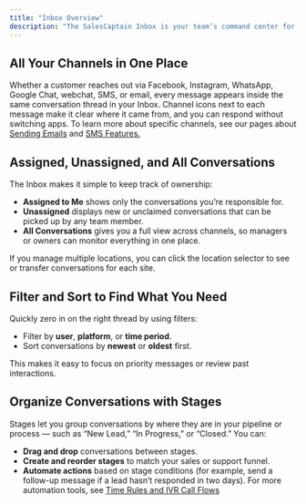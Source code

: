 ```yaml
---
title: "Inbox Overview"
description: "The SalesCaptain Inbox is your team’s command center for customer communication. It brings all of your channels — webchat, social media, SMS, and email — into a single, easy-to-manage workspace so you never miss a message or lose context."
---
```


## **All Your Channels in One Place**

Whether a customer reaches out via Facebook, Instagram, WhatsApp, Google Chat, webchat, SMS, or email, every message appears inside the same conversation thread in your Inbox. Channel icons next to each message make it clear where it came from, and you can respond without switching apps. To learn more about specific channels, see our pages about <u>Sending Emails</u> and <u>SMS Features.</u>

## **Assigned, Unassigned, and All Conversations**

The Inbox makes it simple to keep track of ownership:

- **Assigned to Me** shows only the conversations you’re responsible for.
- **Unassigned** displays new or unclaimed conversations that can be picked up by any team member.
- **All Conversations** gives you a full view across channels, so managers or owners can monitor everything in one place.

If you manage multiple locations, you can click the location selector to see or transfer conversations for each site.

## **Filter and Sort to Find What You Need**

Quickly zero in on the right thread by using filters:

- Filter by **user**, **platform**, or **time period**.
- Sort conversations by **newest** or **oldest** first.

This makes it easy to focus on priority messages or review past interactions. 

## **Organize Conversations with Stages**

Stages let you group conversations by where they are in your pipeline or process — such as “New Lead,” “In Progress,” or “Closed.” You can:

- **Drag and drop** conversations between stages.
- **Create and reorder stages** to match your sales or support funnel.
- **Automate actions** based on stage conditions (for example, send a follow-up message if a lead hasn’t responded in two days). For more automation tools, see <u>Time Rules and IVR Call Flows</u>